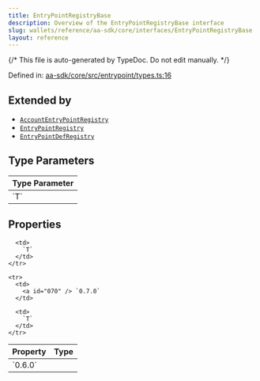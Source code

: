 ```yaml
---
title: EntryPointRegistryBase
description: Overview of the EntryPointRegistryBase interface
slug: wallets/reference/aa-sdk/core/interfaces/EntryPointRegistryBase
layout: reference
---
```


{/* This file is auto-generated by TypeDoc. Do not edit manually. */}

Defined in: [aa-sdk/core/src/entrypoint/types.ts:16](https://github.com/alchemyplatform/aa-sdk/blob/17aad1f572375d42a06c7e3238078a88a435d459/aa-sdk/core/src/entrypoint/types.ts#L16)

## Extended by

- [`AccountEntryPointRegistry`](AccountEntryPointRegistry.mdx)
- [`EntryPointRegistry`](EntryPointRegistry.mdx)
- [`EntryPointDefRegistry`](EntryPointDefRegistry.mdx)

## Type Parameters

<table>
  <thead>
    <tr>
      <th align="left">Type Parameter</th>
    </tr>
  </thead>

  <tbody>
    <tr>
      <td>
        `T`
      </td>
    </tr>
  </tbody>
</table>

## Properties

<table>
  <thead>
    <tr>
      <th align="left">Property</th>
      <th align="left">Type</th>
    </tr>
  </thead>

  <tbody>
    <tr>
      <td>
        <a id="060" /> `0.6.0`
      </td>

      <td>
        `T`
      </td>
    </tr>

    <tr>
      <td>
        <a id="070" /> `0.7.0`
      </td>

      <td>
        `T`
      </td>
    </tr>

  </tbody>
</table>
